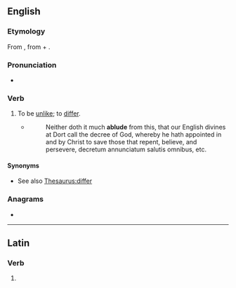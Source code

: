 ==English==

===Etymology===
From {{der|en|la|ablūdō||differ from}}, from {{m|la|ab||from}} + {{m|la|lūdō||play; trick}}.

===Pronunciation===
* {{IPA|en|/əˈbluːd/}}

===Verb===
{{en-verb|ablud}}

# {{lb|en|obsolete|intransitive}} To be [[unlike]]; to [[differ]].
#* {{RQ:Joseph Hall Via media}}
#*: Neither doth it much '''ablude''' from this, that our English divines at Dort call the decree of God, whereby he hath appointed in and by Christ to save those that repent, believe, and persevere, decretum annunciatum salutis omnibus, etc.

====Synonyms====
* See also [[Thesaurus:differ]]

===Anagrams===
* {{anagrams|en|a=abdelu|belaud}}

----

==Latin==

===Verb===
{{la-verb-form|ablūde}}

# {{inflection of|la|ablūdō||2|s|pres|actv|impr}}